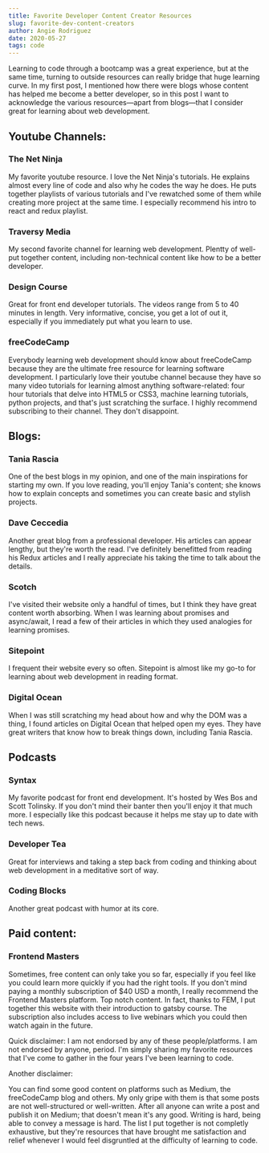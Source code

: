 ```yaml
---
title: Favorite Developer Content Creator Resources
slug: favorite-dev-content-creators
author: Angie Rodriguez
date: 2020-05-27
tags: code
---
```


Learning to code through a bootcamp was a great experience, but at the same time, turning to outside resources can really bridge that huge learning curve. In my first post, I mentioned how there were blogs whose content has helped me become a better developer, so in this post I want to acknowledge the various resources—apart from blogs—that I consider great for learning about web development.

## Youtube Channels:

### The Net Ninja

My favorite youtube resource. I love the Net Ninja's tutorials. He explains almost every line of code and also why he codes the way he does. He puts together playlists of various tutorials and I've rewatched some of them while creating more project at the same time. I especially recommend his intro to react and redux playlist.

### Traversy Media

My second favorite channel for learning web development. Plentty of well-put together content, including non-technical content like how to be a better developer.

### Design Course

Great for front end developer tutorials. The videos range from 5 to 40 minutes in length. Very informative, concise, you get a lot of out it, especially if you immediately put what you learn to use.

### freeCodeCamp

Everybody learning web development should know about freeCodeCamp because they are the ultimate free resource for learning software development. I particularly love their youtube channel because they have so many video tutorials for learning almost anything software-related: four hour tutorials that delve into HTML5 or CSS3, machine learning tutorials, python projects, and that's just scratching the surface. I highly recommend subscribing to their channel. They don't disappoint.

## Blogs:

### Tania Rascia

One of the best blogs in my opinion, and one of the main inspirations for starting my own. If you love reading, you'll enjoy Tania's content; she knows how to explain concepts and sometimes you can create basic and stylish projects.

### Dave Ceccedia

Another great blog from a professional developer. His articles can appear lengthy, but they're worth the read. I've definitely benefitted from reading his Redux articles and I really appreciate his taking the time to talk about the details.

### Scotch

I've visited their website only a handful of times, but I think they have great content worth absorbing. When I was learning about promises and async/await, I read a few of their articles in which they used analogies for learning promises.

### Sitepoint

I frequent their website every so often. Sitepoint is almost like my go-to for learning about web development in reading format.

### Digital Ocean

When I was still scratching my head about how and why the DOM was a thing, I found articles on Digital Ocean that helped open my eyes. They have great writers that know how to break things down, including Tania Rascia.

## Podcasts

### Syntax

My favorite podcast for front end development. It's hosted by Wes Bos and Scott Tolinsky. If you don't mind their banter then you'll enjoy it that much more. I especially like this podcast because it helps me stay up to date with tech news.

### Developer Tea

Great for interviews and taking a step back from coding and thinking about web development in a meditative sort of way.

### Coding Blocks

Another great podcast with humor at its core.

## Paid content:

### Frontend Masters

Sometimes, free content can only take you so far, especially if you feel like you could learn more quickly if you had the right tools. If you don't mind paying a monthly subscription of \$40 USD a month, I really recommend the Frontend Masters platform. Top notch content. In fact, thanks to FEM, I put together this website with their introduction to gatsby course. The subscription also includes access to live webinars which you could then watch again in the future.

Quick disclaimer: I am not endorsed by any of these people/platforms. I am not endorsed by anyone, period. I'm simply sharing my favorite resources that I've come to gather in the four years I've been learning to code.

Another disclaimer:

You can find some good content on platforms such as Medium, the freeCodeCamp blog and others. My only gripe with them is that some posts are not well-structured or well-written. After all anyone can write a post and publish it on Medium; that doesn't mean it's any good. Writing is hard, being able to convey a message is hard. The list I put together is not completly exhaustive, but they're resources that have brought me satisfaction and relief whenever I would feel disgruntled at the difficulty of learning to code.
